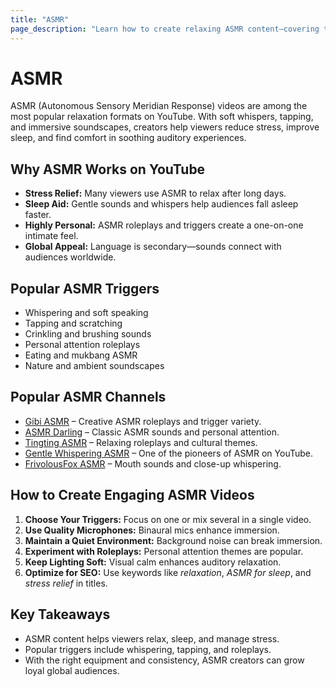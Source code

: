 ```yaml
---
title: "ASMR"
page_description: "Learn how to create relaxing ASMR content—covering triggers, roleplays, sound techniques, and relaxation strategies."
---
```


# ASMR

ASMR (Autonomous Sensory Meridian Response) videos are among the most popular relaxation formats on YouTube. With soft whispers, tapping, and immersive soundscapes, creators help viewers reduce stress, improve sleep, and find comfort in soothing auditory experiences.

## Why ASMR Works on YouTube

- **Stress Relief:** Many viewers use ASMR to relax after long days.  
- **Sleep Aid:** Gentle sounds and whispers help audiences fall asleep faster.  
- **Highly Personal:** ASMR roleplays and triggers create a one-on-one intimate feel.  
- **Global Appeal:** Language is secondary—sounds connect with audiences worldwide.  

## Popular ASMR Triggers

- Whispering and soft speaking  
- Tapping and scratching  
- Crinkling and brushing sounds  
- Personal attention roleplays  
- Eating and mukbang ASMR  
- Nature and ambient soundscapes  

## Popular ASMR Channels

- [Gibi ASMR](https://www.youtube.com/@GibiASMR) – Creative ASMR roleplays and trigger variety.  
- [ASMR Darling](https://www.youtube.com/@asmrdarling) – Classic ASMR sounds and personal attention.  
- [Tingting ASMR](https://www.youtube.com/@TingtingASMR) – Relaxing roleplays and cultural themes.  
- [Gentle Whispering ASMR](https://www.youtube.com/@GentleWhispering) – One of the pioneers of ASMR on YouTube.  
- [FrivolousFox ASMR](https://www.youtube.com/@FrivolousFox) – Mouth sounds and close-up whispering.  

## How to Create Engaging ASMR Videos

1. **Choose Your Triggers:** Focus on one or mix several in a single video.  
2. **Use Quality Microphones:** Binaural mics enhance immersion.  
3. **Maintain a Quiet Environment:** Background noise can break immersion.  
4. **Experiment with Roleplays:** Personal attention themes are popular.  
5. **Keep Lighting Soft:** Visual calm enhances auditory relaxation.  
6. **Optimize for SEO:** Use keywords like *relaxation*, *ASMR for sleep*, and *stress relief* in titles.  

## Key Takeaways

- ASMR content helps viewers relax, sleep, and manage stress.  
- Popular triggers include whispering, tapping, and roleplays.  
- With the right equipment and consistency, ASMR creators can grow loyal global audiences.  
